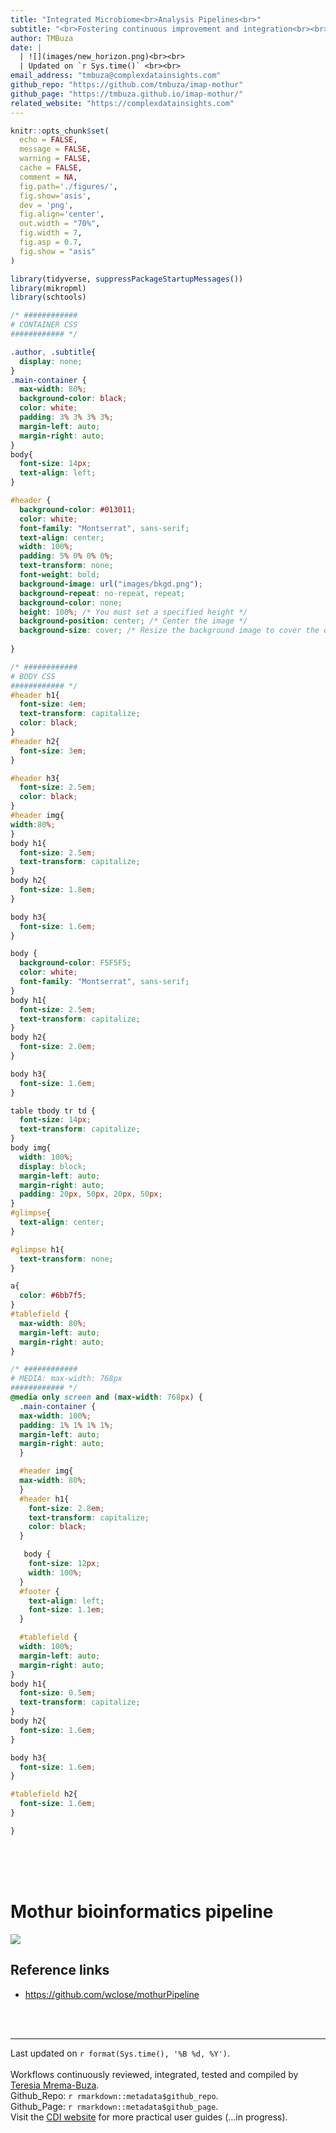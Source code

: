 ```yaml
---
title: "Integrated Microbiome<br>Analysis Pipelines<br>"
subtitle: "<br>Fostering continuous improvement and integration<br><br>"
author: TMBuza
date: |
  | ![](images/new_horizon.png)<br><br>
  | Updated on `r Sys.time()` <br><br>
email_address: "tmbuza@complexdatainsights.com"
github_repo: "https://github.com/tmbuza/imap-mothur"
github_page: "https://tmbuza.github.io/imap-mothur/"
related_website: "https://complexdatainsights.com"
---
```


<link rel="preconnect" href="https://fonts.googleapis.com">
<link rel="preconnect" href="https://fonts.gstatic.com" crossorigin>
<link href="https://fonts.googleapis.com/css2?family=Montserrat&display=swap" rel="stylesheet">


```r
knitr::opts_chunk$set(
  echo = FALSE,
  message = FALSE,
  warning = FALSE,
  cache = FALSE,
  comment = NA,
  fig.path='./figures/',
  fig.show='asis',
  dev = 'png',
  fig.align='center',
  out.width = "70%",
  fig.width = 7,
  fig.asp = 0.7,
  fig.show = "asis"
)

library(tidyverse, suppressPackageStartupMessages())
library(mikropml)
library(schtools)

```



```css
/* ############
# CONTAINER CSS
############ */

.author, .subtitle{
  display: none;
} 
.main-container {
  max-width: 80%;
  background-color: black;
  color: white;
  padding: 3% 3% 3% 3%;
  margin-left: auto;
  margin-right: auto;
}
body{
  font-size: 14px;
  text-align: left;
}

#header {
  background-color: #013011;
  color: white;
  font-family: "Montserrat", sans-serif;
  text-align: center;
  width: 100%;
  padding: 5% 0% 0% 0%;
  text-transform: none;
  font-weight: bold;
  background-image: url("images/bkgd.png");
  background-repeat: no-repeat, repeat;
  background-color: none;
  height: 100%; /* You must set a specified height */
  background-position: center; /* Center the image */
  background-size: cover; /* Resize the background image to cover the entire container */
  
}
```



```css
/* ############
# BODY CSS
############ */
#header h1{
  font-size: 4em;
  text-transform: capitalize;
  color: black;
}
#header h2{
  font-size: 3em;
}

#header h3{
  font-size: 2.5em;
  color: black;
} 
#header img{
width:80%;
}
body h1{
  font-size: 2.5em;
  text-transform: capitalize;
}
body h2{
  font-size: 1.8em;
}

body h3{
  font-size: 1.6em;
}

body {
  background-color: F5F5F5;
  color: white;
  font-family: "Montserrat", sans-serif;
}
body h1{
  font-size: 2.5em;
  text-transform: capitalize;
}
body h2{
  font-size: 2.0em;
}

body h3{
  font-size: 1.6em;
}

table tbody tr td {
  font-size: 14px;
  text-transform: capitalize;
}
body img{
  width: 100%;
  display: block;
  margin-left: auto;
  margin-right: auto;
  padding: 20px, 50px, 20px, 50px;
}
#glimpse{
  text-align: center;
}

#glimpse h1{
  text-transform: none;
}

a{
  color: #6bb7f5;
}
#tablefield {
  max-width: 80%;
  margin-left: auto;
  margin-right: auto;
}

```

```css
/* ############
# MEDIA: max-width: 768px
############ */
@media only screen and (max-width: 768px) {
  .main-container {
  max-width: 100%;
  padding: 1% 1% 1% 1%;
  margin-left: auto;
  margin-right: auto;
  }

  #header img{
  max-width: 80%;
  }
  #header h1{
    font-size: 2.8em;
    text-transform: capitalize;
    color: black;
  }

   body {
    font-size: 12px;
    width: 100%; 
  } 
  #footer {
    text-align: left;
    font-size: 1.1em;
  } 

  #tablefield {
  width: 100%;
  margin-left: auto;
  margin-right: auto;
} 
body h1{
  font-size: 0.5em;
  text-transform: capitalize;
}
body h2{
  font-size: 1.6em;
}

body h3{
  font-size: 1.6em;
}

#tablefield h2{
  font-size: 1.6em;
}

}
```



<br>
<br>
<br>

# Mothur bioinformatics pipeline
<!-- ![](dags/rulegraph.svg) -->
<img src="dags/rulegraph.svg"/>


## Reference links
- [https://github.com/wclose/mothurPipeline](https://github.com/wclose/mothurPipeline)



<br><br><hr>

<div id="footer">
Last updated on `r format(Sys.time(), '%B %d, %Y')`. <br><br>
Workflows continuously reviewed, integrated, tested and compiled by [Teresia Mrema-Buza](mailto:`r rmarkdown::metadata$email_address`).  
Github_Repo: `r rmarkdown::metadata$github_repo`.  
Github_Page: `r rmarkdown::metadata$github_page`.  
Visit the [CDI website](`r rmarkdown::metadata$related_website`) for more practical user guides (...in progress).  
</div>